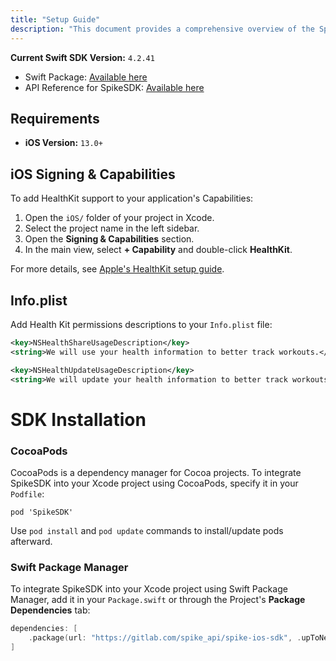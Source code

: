 ```yaml
---
title: "Setup Guide"
description: "This document provides a comprehensive overview of the Spike SDK for iOS, detailing its features and capabilities."
---
```


**Current Swift SDK Version:** `4.2.41`

- Swift Package: [Available here](https://gitlab.com/spike_api/spike-ios-sdk)
- API Reference for SpikeSDK: [Available here](https://spike_api.gitlab.io/spike-ios-sdk/documentation/spikesdk/spikeconnectionapiv3/)

## Requirements

- **iOS Version:** `13.0+`

## iOS Signing & Capabilities

To add HealthKit support to your application's Capabilities:

1. Open the `iOS/` folder of your project in Xcode.
2. Select the project name in the left sidebar.
3. Open the **Signing & Capabilities** section.
4. In the main view, select **+ Capability** and double-click **HealthKit**.

For more details, see [Apple's HealthKit setup guide](https://developer.apple.com/documentation/healthkit/setting_up_healthkit).

## Info.plist

Add Health Kit permissions descriptions to your `Info.plist` file:

```xml
<key>NSHealthShareUsageDescription</key>
<string>We will use your health information to better track workouts.</string>

<key>NSHealthUpdateUsageDescription</key>
<string>We will update your health information to better track workouts.</string>
```

# SDK Installation

### CocoaPods

CocoaPods is a dependency manager for Cocoa projects. To integrate SpikeSDK into your Xcode project using CocoaPods, specify it in your `Podfile`:

```
pod 'SpikeSDK'
```

Use `pod install` and `pod update` commands to install/update pods afterward.

### Swift Package Manager

To integrate SpikeSDK into your Xcode project using Swift Package Manager, add it in your `Package.swift` or through the Project's **Package Dependencies** tab:

```swift
dependencies: [
    .package(url: "https://gitlab.com/spike_api/spike-ios-sdk", .upToNextMinor(from: "2.3.0"))
]
``` 
